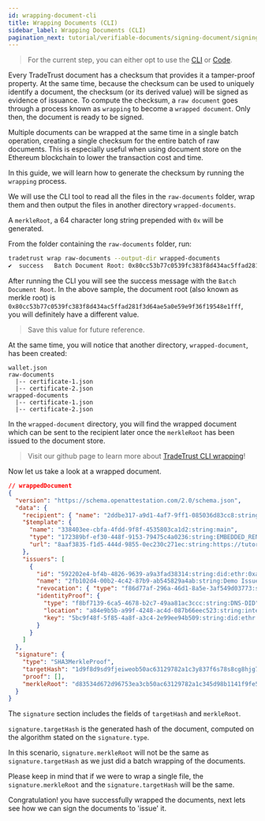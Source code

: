 ```yaml
---
id: wrapping-document-cli
title: Wrapping Documents (CLI)
sidebar_label: Wrapping Documents (CLI)
pagination_next: tutorial/verifiable-documents/signing-document/signing-document-cli
---
```



<Flow />

> For the current step, you can either opt to use the [CLI](/docs/tutorial/verifiable-documents/wrapping-document/wrapping-document-cli) or [Code](/docs/tutorial/verifiable-documents/wrapping-document/wrapping-document-code).

Every TradeTrust document has a checksum that provides it a tamper-proof property. At the same time, because the checksum can be used to uniquely identify a document, the checksum (or its derived value) will be signed as evidence of issuance. To compute the checksum, a `raw document` goes through a process known as `wrapping` to become a `wrapped document`. Only then, the document is ready to be signed.

Multiple documents can be wrapped at the same time in a single batch operation, creating a single checksum for the entire batch of raw documents. This is especially useful when using document store on the Ethereum blockchain to lower the transaction cost and time.

In this guide, we will learn how to generate the checksum by running the `wrapping` process.

We will use the CLI tool to read all the files in the `raw-documents` folder, wrap them and then output the files in another directory `wrapped-documents`.

A `merkleRoot`, a 64 character long string prepended with `0x` will be generated.

From the folder containing the `raw-documents` folder, run:

```sh
tradetrust wrap raw-documents --output-dir wrapped-documents
✔  success   Batch Document Root: 0x80cc53b77c0539fc383f8d434ac5ffad281f3d64ae5a0e59e9f36f19548e1fff
```

After running the CLI you will see the success message with the `Batch Document Root`. In the above sample, the document root (also known as merkle root) is `0x80cc53b77c0539fc383f8d434ac5ffad281f3d64ae5a0e59e9f36f19548e1fff`, you will definitely have a different value.

> Save this value for future reference.

At the same time, you will notice that another directory, `wrapped-document`, has been created:

```text
wallet.json
raw-documents
  |-- certificate-1.json
  |-- certificate-2.json
wrapped-documents
  |-- certificate-1.json
  |-- certificate-2.json
```

In the `wrapped-document` directory, you will find the wrapped document which can be sent to the recipient later once the `merkleRoot` has been issued to the document store.

> Visit our github page to learn more about [TradeTrust CLI wrapping](https://github.com/TradeTrust/tradetrust-cli/#wrapping-documents)!

Now let us take a look at a wrapped document.

```json
// wrappedDocument
{
  "version": "https://schema.openattestation.com/2.0/schema.json",
  "data": {
    "recipient": { "name": "2ddbe317-a9d1-4af7-9ff1-085036d83cc8:string:John Doe" },
    "$template": {
      "name": "338403ee-cbfa-4fdd-9f8f-4535803ca1d2:string:main",
      "type": "172389bf-ef30-448f-9153-79475c4a0236:string:EMBEDDED_RENDERER",
      "url": "8aaf3835-f1d5-444d-9855-0ec230c271ec:string:https://tutorial-renderer.openattestation.com"
    },
    "issuers": [
      {
        "id": "592202e4-bf4b-4826-9639-a9a3fad38314:string:did:ethr:0xaCc51f664D647C9928196c4e33D46fd98FDaA91D",
        "name": "2fb102d4-00b2-4c42-87b9-ab545829a4ab:string:Demo Issuer",
        "revocation": { "type": "f86d77af-296a-46d1-8a5e-3af549d03773:string:NONE" },
        "identityProof": {
          "type": "f8bf7139-6ca5-4678-b2c7-49aa81ac3ccc:string:DNS-DID",
          "location": "a84e9b5b-a99f-4248-ac4d-087b66eec523:string:intermediate-sapphire-catfish.sandbox.openattestation.com",
          "key": "5bc9f48f-5f85-4a8f-a3c4-2e99ee94b509:string:did:ethr:0xaCc51f664D647C9928196c4e33D46fd98FDaA91D#controller"
        }
      }
    ]
  },
  "signature": {
    "type": "SHA3MerkleProof",
    "targetHash": "1d9f8d9sd9fjeiweob50ac63129782a1c3y837f6s78s8cg8hjg76hj5h342k33h",
    "proof": [],
    "merkleRoot": "d83534d672d96753ea3cb50ac63129782a1c345d98b1141f9fe5449f1c225601"
  }
}
```

The `signature` section includes the fields of `targetHash` and `merkleRoot`.

`signature.targetHash` is the generated hash of the document, computed on the algorithm stated on the `signature.type`.

In this scenario, `signature.merkleRoot` will not be the same as `signature.targetHash` as we just did a batch wrapping of the documents.

Please keep in mind that if we were to wrap a single file, the `signature.merkleRoot` and the `signature.targetHash` will be the same.

Congratulation! you have successfully wrapped the documents, next lets see how we can sign the documents to 'issue' it.
